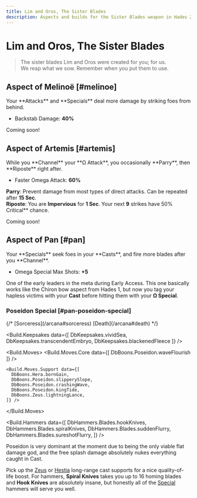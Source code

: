 ```yaml
---
title: Lim and Oros, The Sister Blades
description: Aspects and builds for the Sister Blades weapon in Hades 2.
---
```



# Lim and Oros, The Sister Blades

> The sister blades Lim and Oros were created for you; for us.\
> We reap what we sow. Remember when you put them to use.

## Aspect of Melinoë [#melinoe]

<CodexEntry data={DbAspects.Blades.melinoe}>
Your **Attacks** and **Specials** deal more damage by striking foes from behind.

- Backstab Damage: **40%**

</CodexEntry>

Coming soon!

## Aspect of Artemis [#artemis]

<CodexEntry data={DbAspects.Blades.artemis}>
While you **Channel** your **Ω Attack**, you occasionally **Parry**, then **Riposte** right after.

- Faster Omega Attack: **60%**

**Parry**: Prevent damage from most types of direct attacks. Can be repeated after **15 Sec**.\
**Riposte**: You are **Impervious** for **1 Sec**. Your next **9** strikes have 50% Critical\*\* chance.

</CodexEntry>

Coming soon!

## Aspect of Pan [#pan]

<CodexEntry data={DbAspects.Blades.pan}>
Your **Specials** seek foes in your **Casts**, and fire more blades after you **Channel**.

- Omega Special Max Shots: **+5**

</CodexEntry>

One of the early leaders in the meta during Early Access. This one basically works like the Chiron bow aspect from Hades 1, but now you tag your hapless victims with your **Cast** before hitting them with your **Ω Special**.

### Poseidon Special [#pan-poseidon-special]

<Build>
  {/* <Build.Arcana>
    [Sorceress](/arcana#sorceress)
    [Death](/arcana#death)
  </Build.Arcana> */}
  
  <Build.Keepsakes data={[
    DbKeepsakes.vividSea,
    DbKeepsakes.transcendentEmbryo,
    DbKeepsakes.blackenedFleece
  ]} />

  <Build.Moves>
    <Build.Moves.Core data={[
      DbBoons.Poseidon.waveFlourish
    ]} />

    <Build.Moves.Support data={[
      DbBoons.Hera.bornGain,
      DbBoons.Poseidon.slipperySlope,
      DbBoons.Poseidon.crashingWave,
      DbBoons.Poseidon.kingTide,
      DbBoons.Zeus.lightningLance,
    ]} />

  </Build.Moves>

  <Build.Hammers data={[
    DbHammers.Blades.hookKnives,
    DbHammers.Blades.spiralKnives,
    DbHammers.Blades.suddenFlurry,
    DbHammers.Blades.sureshotFlurry,
  ]} />
</Build>

Poseidon is very dominant at the moment due to being the only viable flat damage god, and the free splash damage absolutely nukes everything caught in Cast.

Pick up the [Zeus](/boons/zeus#lightning-lance) or [Hestia](/boons/hestia#glowing-coal) long-range cast supports for a nice quality-of-life boost. For hammers, **Spiral Knives** takes you up to 16 homing blades and **Hook Knives** are absolutely insane, but honestly all of the [Special](/weapons/sister-blades/hammers#special) hammers will serve you well.
